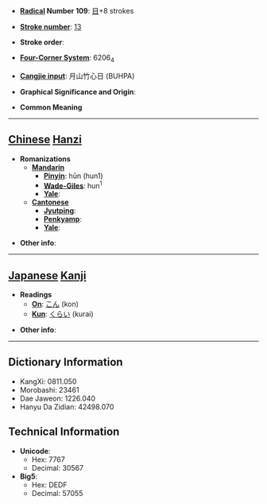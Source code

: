 * '''[[Wiktionary:Chinese radical index| Radical]] Number 109''': [[Wiktionary:Chinese radical index 目|目]]+8 strokes

* '''[[Wiktionary:Chinese total strokes index|Stroke number]]''': [[Wiktionary:Chinese total strokes index 13|13]]

* '''Stroke order''': 

* '''[[Wiktionary:Chinese four corner index|Four-Corner System]]''': 6206<sub>4</sub>

* '''[[Wiktionary:Chinese Cangjie index|Cangjie input]]''': 月山竹心日 (BUHPA)

* '''Graphical Significance and Origin''': 

* '''Common Meaning'''

----

== [[Chinese]] [[Hanzi]] ==

* '''Romanizations'''
** '''[[Mandarin]]'''
*** '''[[Pinyin]]''': hūn (hun1)
*** '''[[Wade-Giles]]''': hun<sup>1</sup>
*** '''[[Yale]]''': 
** '''[[Cantonese]]'''
*** '''[[Jyutping]]''':
*** '''[[Penkyamp]]''': 
*** '''[[Yale]]''': 

* '''Other info''': 

----

== [[Japanese]] [[Kanji]] ==

* '''Readings'''
** '''[[On]]''': [[こん]] (kon)
** '''[[Kun]]''': [[くらい]] (kurai)

* '''Other info''':  

----

== Dictionary Information ==

* KangXi: 0811.050
* Morobashi: 23461
* Dae Jaweon: 1226.040
* Hanyu Da Zidian: 42498.070

== Technical Information ==

* '''Unicode''':
** Hex: 7767
** Decimal: 30567
* '''Big5''':
** Hex: DEDF
** Decimal: 57055